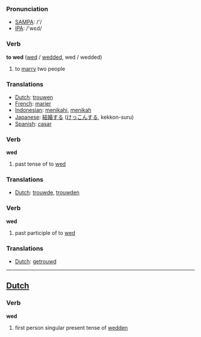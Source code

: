 === Pronunciation ===
*[[w:SAMPA|SAMPA]]: /'/
*[[w:IPA|IPA]]: /'wεd/

=== Verb ===

'''to wed''' ([[wed]] / [[wedded]], wed / wedded)

# to [[marry]] two people

=== Translations ===
*[[Dutch]]: [[trouwen]]
*[[French]]: [[marier]]
*[[Indonesian]]: [[nikah|menikahi]], [[nikah|menikah]]
*[[Japanese]]: [[結婚]]する ([[けっこん]]する, kekkon-suru)
*[[Spanish]]: [[casar]]

=== Verb ===

'''wed'''

# past tense of to [[wed]]

=== Translations ===
*[[Dutch]]: [[trouwde]], [[trouwden]]

=== Verb ===

'''wed'''

# past participle of to [[wed]]

=== Translations ===
*[[Dutch]]: [[getrouwd]]

----

==[[Dutch]]==

=== Verb ===

'''wed'''

# first person singular present tense of [[wedden]]
